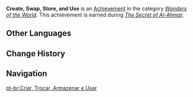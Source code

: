 {{Achievement Infobox
|title        = 
|id           = 81268
|order id     = 1254
|category     = Wonders of the World
|description  = Even the key must first receive "acknowledgment."
|requirements = Earned during ''[[The Secret of Al-Ahmar]]''.
|primogems    = 5
|tracking     = 
|quest        = Golden Slumber
|hidden       = 1
|type         = Quest
}}
'''Create, Swap, Store, and Use''' is an [[Achievement]] in the category ''[[Wonders of the World]]''. This achievement is earned during ''[[The Secret of Al-Ahmar]]''.
<!--
==Gameplay Notes==

==Trivia==

==Video Guides==
{{EVT
|video1   = 
|caption1 = 
}}
-->
==Other Languages==
{{Other Languages
|en      = Create, Swap, Store, and Use
|zhs     = 生成、交换、储存和使用
|zhs_rm  = Shēngchéng, Jiāohuàn, Chǔcún hé Shǐyòng
|zht     = 生成、交換、儲存和使用
|zht_rm  = Shēngchéng, Jiāohuàn, Chǔcún hàn Shǐyòng
|zh_tl   = Create, Swap, Store, and Use
|ja      = 生成、交換、保存、使用
|ja_rm   = Seisei, Koukan, Hozon, Shiyou
|ja_tl   = Create, Swap, Store, Use
|ko      = 생성, 교환, 저장 및 사용
|ko_rm   = Saengseong, Gyohwan, Jeojang Mit Sayong
|ko_tl   = Create, Exchange, Store and Use
|es      = Crea, intercambia, almacena y usa
|es_tl   = Create, Exchange, Store, and Use
|fr      = Créer, échanger, stocker et utiliser
|fr_tl   = Create, Swap, Store, and Use
|ru      = Создавайте, торгуйте, храните и используйте
|ru_tl   = Create, Trade, Preserve and Use
|th      = สร้าง แลกเปลี่ยน จัดเก็บ และใช้งาน
|th_rm   = 
|th_tl   = 
|vi      = Tạo Ra, Trao Đổi, Lưu Trữ Và Sử Dụng
|vi_tl   = 
|de      = Erstellen, eintauschen, speichern und verwenden
|de_tl   = Create, Trade, Save, and Use
|id      = Mencipta, Menukar, Menyimpan, dan Menggunakan
|id_tl   = Create, Swap, Store, and Use
|pt      = Criar, Trocar, Armazenar e Usar
|pt_tl   = 
|tr      = Üret, Değiştir, Sakla ve Kullan
|tr_tl   = 
|it      = Crea, scambia, conserva e usa
|it_tl   = 
}}

==Change History==
{{Change History|3.1}}
<!--
==References==
{{Reflist}}
-->
==Navigation==
{{Achievement Navbox}}

[[pt-br:Criar, Trocar, Armazenar e Usar]]